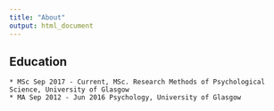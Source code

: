 ```yaml
---
title: "About"
output: html_document
---
```


## Education
    * MSc Sep 2017 - Current, MSc. Research Methods of Psychological Science, University of Glasgow
    * MA Sep 2012 - Jun 2016 Psychology, University of Glasgow